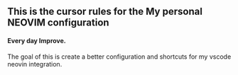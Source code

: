 ## This is the cursor rules for the My personal NEOVIM configuration


#### Every day Improve.

The goal of this is create a better configuration and shortcuts for my vscode neovin integration.
